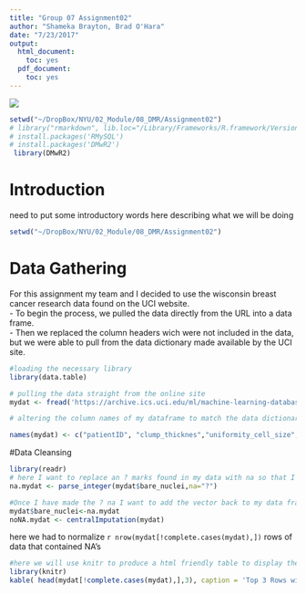 ```yaml
---
title: "Group 07 Assignment02"
author: "Shameka Brayton, Brad O'Hara"
date: "7/23/2017"
output:
  html_document:
    toc: yes
  pdf_document:
    toc: yes
---
```


![](BClogo.jpg) 
```r

setwd("~/DropBox/NYU/02_Module/08_DMR/Assignment02")
# library("rmarkdown", lib.loc="/Library/Frameworks/R.framework/Versions/3.3/Resources/library")
# install.packages('RMySQL')
# install.packages('DMwR2')
 library(DMwR2)

```

# Introduction
need to put some introductory words here describing what we will be doing
```r
setwd("~/DropBox/NYU/02_Module/08_DMR/Assignment02")
```

# Data Gathering
For this assignment my team and I decided to use the wisconsin breast cancer research data found on the UCI website.  
- To begin the process, we pulled the data directly from the URL into a data frame.  
- Then we replaced the column headers wich were not included in the data, but we were able to pull from the data dictionary made available by the UCI site.
```r
#loading the necessary library
library(data.table)

# pulling the data straight from the online site
mydat <- fread('https://archive.ics.uci.edu/ml/machine-learning-databases/breast-cancer-wisconsin/breast-cancer-wisconsin.data')

# altering the column names of my dataframe to match the data dictionary that was found online

names(mydat) <- c("patientID", "clump_thicknes","uniformity_cell_size","uniformity_cell_shape","marginal_adhesion","single_eipthelial","bare_nuclei","bland_chromatin","normal_nucleoli","mitoses","class")


```
#Data Cleansing
```r

library(readr)
# here I want to replace an ? marks found in my data with na so that I can use R functions/packages to clean them up.
na.mydat <- parse_integer(mydat$bare_nuclei,na="?")

#Once I have made the ? na I want to add the vector back to my data frame
mydat$bare_nuclei<-na.mydat
noNA.mydat <- centralImputation(mydat) 

```
here we had to normalize `r nrow(mydat[!complete.cases(mydat),])` rows of data that contained NA's
```r
#here we will use knitr to produce a html friendly table to display the top 3 rows of na data examples.
library(knitr)
kable( head(mydat[!complete.cases(mydat),],3), caption = 'Top 3 Rows with Missing Data')


```